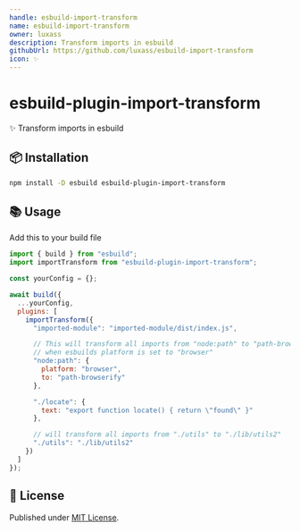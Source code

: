 ```yaml
---
handle: esbuild-import-transform
name: esbuild-import-transform
owner: luxass
description: Transform imports in esbuild
githubUrl: https://github.com/luxass/esbuild-import-transform
icon: ✨
---
```


# esbuild-plugin-import-transform




✨ Transform imports in esbuild

## 📦 Installation

```sh
npm install -D esbuild esbuild-plugin-import-transform
```

## 📚 Usage

Add this to your build file

```js
import { build } from "esbuild";
import importTransform from "esbuild-plugin-import-transform";

const yourConfig = {};

await build({
  ...yourConfig,
  plugins: [
    importTransform({
      "imported-module": "imported-module/dist/index.js",

      // This will transform all imports from "node:path" to "path-browserify"
      // when esbuilds platform is set to "browser"
      "node:path": {
        platform: "browser",
        to: "path-browserify"
      },

      "./locate": {
        text: "export function locate() { return \"found\" }"
      },

      // will transform all imports from "./utils" to "./lib/utils2"
      "./utils": "./lib/utils2"
    })
  ]
});
```

## 📄 License

Published under [MIT License](https://github.com/luxass/esbuild-import-transform/blob/main/LICENSE).

